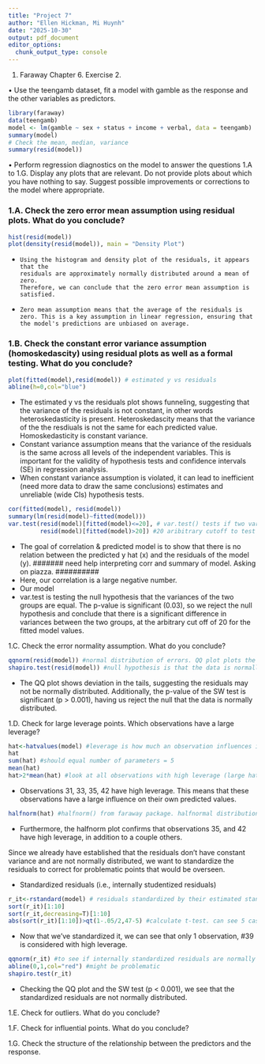 ```yaml
---
title: "Project 7"
author: "Ellen Hickman, Mi Huynh"
date: "2025-10-30"
output: pdf_document
editor_options: 
  chunk_output_type: console
---
```


1. Faraway Chapter 6. Exercise 2.

• Use the teengamb dataset, fit a model with gamble as the response and the other variables as predictors.
```r
library(faraway)
data(teengamb)
model <- lm(gamble ~ sex + status + income + verbal, data = teengamb)
summary(model)
# Check the mean, median, variance
summary(resid(model))
```

• Perform regression diagnostics on the model to answer the questions 1.A to 1.G. Display any plots that are relevant. Do not provide plots about which you have nothing to say. Suggest possible improvements or corrections to the model where appropriate.

### 1.A. Check the zero error mean assumption using residual plots. What do you conclude?
```r
hist(resid(model))
plot(density(resid(model)), main = "Density Plot")
```
-     Using the histogram and density plot of the residuals, it appears that the 
      residuals are approximately normally distributed around a mean of zero. 
      Therefore, we can conclude that the zero error mean assumption is satisfied.
-     Zero mean assumption means that the average of the residuals is zero. This is a key assumption in linear regression, ensuring that the model's predictions are unbiased on average.
      
### 1.B. Check the constant error variance assumption (homoskedascity) using residual plots as well as a formal testing. What do you conclude?
```r
plot(fitted(model),resid(model)) # estimated y vs residuals
abline(h=0,col="blue")
```
-   The estimated y vs the residuals plot shows funneling, suggesting that the variance of the residuals is not constant, in other words heteroskedasticity is present. Heteroskedascity means that the variance of the the resdiuals is not the same for each predicted value. Homoskedasticity is constant variance. 
-   Constant variance assumption means that the variance of the residuals is the same across all levels of the independent variables. This is important for the validity of hypothesis tests and confidence intervals (SE) in regression analysis.
-   When constant variance assumption is violated, it can lead to inefficient (need more data to draw the same conclusions) estimates and unreliable (wide CIs) hypothesis tests.
```r
cor(fitted(model), resid(model)) 
summary(lm(resid(model)~fitted(model)))
var.test(resid(model)[fitted(model)<=20], # var.test() tests if two variances are equal. Ho = var1/var2 = 1. Ha = var1/var2 != 1
         resid(model)[fitted(model)>20]) #20 aribitrary cutoff to test equal variances across low and high fitted values
```
-   The goal of correlation & predicted model is to show that there is no relation between the predicted y hat (x) and the residuals of the model (y). ####### need help interpreting corr and summary of model. Asking on piazza. ##########
-   Here, our correlation is a large negative number. 
-   Our model 
-   var.test is testing the null hypothesis that the variances of the two groups are equal. The p-value is significant (0.03), so we reject the null hypothesis and conclude that there is a significant difference in variances between the two groups, at the arbitrary cut off of 20 for the fitted model values. 

1.C. Check the error normality assumption. What do you conclude?
```r
qqnorm(resid(model)) #normal distribution of errors. QQ plot plots the distribution of the residuals against a theoretical normal distribution. If the points fall along a straight line, it suggests that the residuals are normally distributed.
shapiro.test(resid(model)) #null hypothesis is that the data is normally distributed. Ha is that it doesn't follow the normal distribution. fail to reject null
```
-  The QQ plot shows deviation in the tails, suggesting the residuals may not be normally distributed. Additionally, the p-value of the SW test is significant (p > 0.001), having us reject the null that the data is normally distributed.

1.D. Check for large leverage points. Which observations have a large leverage?
```r
hat<-hatvalues(model) #leverage is how much an observation influences its own predicted value, or how far an observation is from the mean of the predictor variables (x). High leverage points can have a significant impact on the regression line.
hat
sum(hat) #should equal number of parameters = 5
mean(hat)
hat>2*mean(hat) #look at all observations with high leverage (large hat values). formula for high leverage: hat > (2*p)/n (from lecture) where p = sum of hat. mean(hat) = sum(hat)/n = p/n
```
-   Observations 31, 33, 35, 42 have high leverage. This means that these observations have a large influence on their own predicted values. 

```r
halfnorm(hat) #halfnorm() from faraway package. halfnormal distribution is used to identify high leverage points because leverage values are always positive
```
-   Furthermore, the halfnorm plot confirms that observations 35, and 42 have high leverage, in addition to a couple others.

Since we already have established that the residuals don't have constant variance and are not normally distributed, we want to standardize the residuals to correct for problematic points that would be overseen. 

* Standardized residuals (i.e., internally studentized residuals)
```r
r_it<-rstandard(model) # residuals standardized by their estimated standard deviation (based on the leverage). rstandard is formula for internally studentized residuals
sort(r_it)[1:10]
sort(r_it,decreasing=T)[1:10]
abs(sort(r_it)[1:10])>qt(1-.05/2,47-5) #calculate t-test. can see 5 cases that could be considered potentially influential based on studentized residuals. t=(1-alpha/2),(n-p). t = 1 - .05/2 is for two sided test. 47 is n, 5 is p
```
-  Now that we've standardized it, we can see that only 1 observation, #39 is considered with high leverage. 

```r
qqnorm(r_it) #to see if internally standardized residuals are normally distributed
abline(0,1,col="red") #might be problematic
shapiro.test(r_it) 
```
-   Checking the QQ plot and the SW test (p < 0.001), we see that the standardized residuals are not normally distributed. 

1.E. Check for outliers. What do you conclude?

1.F. Check for influential points. What do you conclude?

1.G. Check the structure of the relationship between the predictors and the
response. 